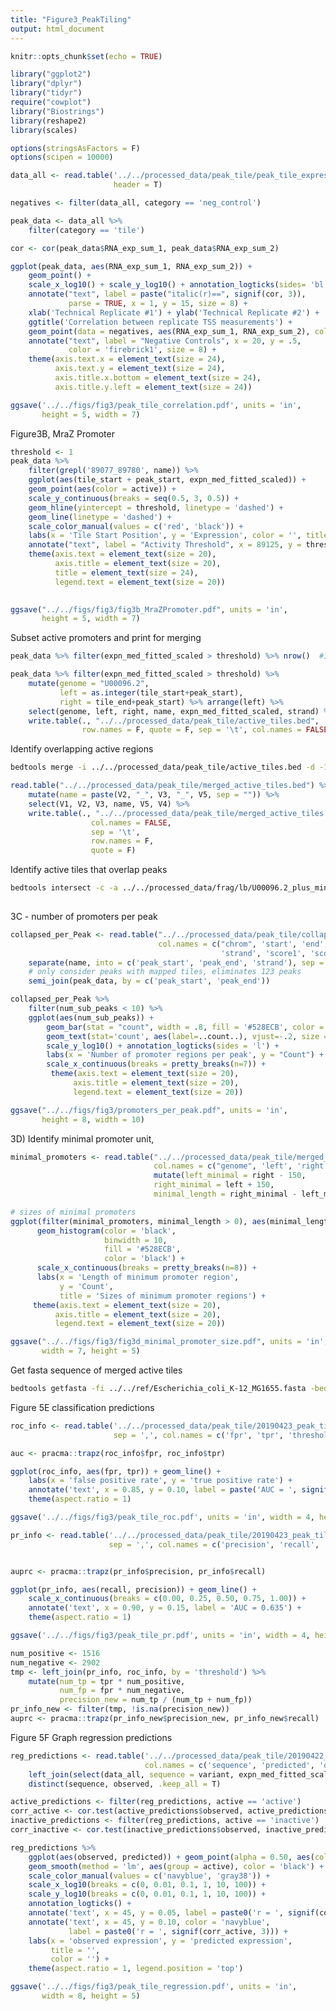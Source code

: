 ```yaml
---
title: "Figure3_PeakTiling"
output: html_document
---
```


```r
knitr::opts_chunk$set(echo = TRUE)

library("ggplot2")
library("dplyr")
library("tidyr")
require("cowplot")
library("Biostrings")
library(reshape2)
library(scales)

options(stringsAsFactors = F)
options(scipen = 10000)

data_all <- read.table('../../processed_data/peak_tile/peak_tile_expression_formatted_std.txt',
                       header = T)

negatives <- filter(data_all, category == 'neg_control')

peak_data <- data_all %>% 
    filter(category == 'tile')

```

```r
cor <- cor(peak_data$RNA_exp_sum_1, peak_data$RNA_exp_sum_2)

ggplot(peak_data, aes(RNA_exp_sum_1, RNA_exp_sum_2)) + 
    geom_point() +
    scale_x_log10() + scale_y_log10() + annotation_logticks(sides= 'bl') +
    annotate("text", label = paste("italic(r)==", signif(cor, 3)),
             parse = TRUE, x = 1, y = 15, size = 8) +
    xlab('Technical Replicate #1') + ylab('Technical Replicate #2') +
    ggtitle('Correlation between replicate TSS measurements') +
    geom_point(data = negatives, aes(RNA_exp_sum_1, RNA_exp_sum_2), color = "firebrick1") +
    annotate("text", label = "Negative Controls", x = 20, y = .5, 
             color = 'firebrick1', size = 8) +
    theme(axis.text.x = element_text(size = 24), 
          axis.text.y = element_text(size = 24),
          axis.title.x.bottom = element_text(size = 24),
          axis.title.y.left = element_text(size = 24))

ggsave('../../figs/fig3/peak_tile_correlation.pdf', units = 'in', 
       height = 5, width = 7)
```

Figure3B, MraZ Promoter

```r
threshold <- 1
peak_data %>% 
    filter(grepl('89077_89780', name)) %>% 
    ggplot(aes(tile_start + peak_start, expn_med_fitted_scaled)) + 
    geom_point(aes(color = active)) +
    scale_y_continuous(breaks = seq(0.5, 3, 0.5)) +
    geom_hline(yintercept = threshold, linetype = 'dashed') +
    geom_line(linetype = 'dashed') +
    scale_color_manual(values = c('red', 'black')) +
    labs(x = 'Tile Start Position', y = 'Expression', color = '', title = "mraZ Promoter") +
    annotate("text", label = "Activity Threshold", x = 89125, y = threshold+.1) +
    theme(axis.text = element_text(size = 20),
          axis.title = element_text(size = 20),
          title = element_text(size = 24),
          legend.text = element_text(size = 20))
    

ggsave("../../figs/fig3/fig3b_MraZPromoter.pdf", units = 'in',
       height = 5, width = 7)
```

Subset active promoters and print for merging
```r
peak_data %>% filter(expn_med_fitted_scaled > threshold) %>% nrow()  #14912 sequences with more active expression

peak_data %>% filter(expn_med_fitted_scaled > threshold) %>%
    mutate(genome = "U00096.2",
           left = as.integer(tile_start+peak_start),
           right = tile_end+peak_start) %>% arrange(left) %>%
    select(genome, left, right, name, expn_med_fitted_scaled, strand) %>%
    write.table(., "../../processed_data/peak_tile/active_tiles.bed", 
                row.names = F, quote = F, sep = '\t', col.names = FALSE)
```


Identify overlapping active regions

```bash
bedtools merge -i ../../processed_data/peak_tile/active_tiles.bed -d -100 -s -c 5,6 -o median,distinct > ../../processed_data/peak_tile/merged_active_tiles.bed
```

```r
read.table("../../processed_data/peak_tile/merged_active_tiles.bed") %>%
    mutate(name = paste(V2, "_", V3, "_", V5, sep = "")) %>%
    select(V1, V2, V3, name, V5, V4) %>%
    write.table(., "../../processed_data/peak_tile/merged_active_tiles.bed",
                  col.names = FALSE,
                  sep = '\t',
                  row.names = F,
                  quote = F)
```

Identify active tiles that overlap peaks
```bash
bedtools intersect -c -a ../../processed_data/frag/lb/U00096.2_plus_minus_called_peaks_threshold1.1_merge40_min60.bed -b ../../processed_data/peak_tile/merged_active_tiles.bed -s > ../../processed_data/peak_tile/collapsed_per_peak.bed
                                    
```


3C - number of promoters per peak
```r
collapsed_per_Peak <- read.table("../../processed_data/peak_tile/collapsed_per_peak.bed",
                                 col.names = c("chrom", 'start', 'end', 'name', 'peak_score',
                                               'strand', 'score1', 'score2', 'num_sub_peaks')) %>% 
    separate(name, into = c('peak_start', 'peak_end', 'strand'), sep = '_', remove = F, convert = T) %>% 
    # only consider peaks with mapped tiles, eliminates 123 peaks
    semi_join(peak_data, by = c('peak_start', 'peak_end'))

collapsed_per_Peak %>% 
    filter(num_sub_peaks < 10) %>% 
    ggplot(aes(num_sub_peaks)) +
        geom_bar(stat = "count", width = .8, fill = '#528ECB', color = 'black') +
        geom_text(stat='count', aes(label=..count..), vjust=-.2, size = 10) +
        scale_y_log10() + annotation_logticks(sides = 'l') + 
        labs(x = 'Number of promoter regions per peak', y = "Count") + 
        scale_x_continuous(breaks = pretty_breaks(n=7)) +
         theme(axis.text = element_text(size = 20),
              axis.title = element_text(size = 20),
              legend.text = element_text(size = 20))

ggsave("../../figs/fig3/promoters_per_peak.pdf", units = 'in',
       height = 8, width = 10)

```


3D) Identify minimal promoter unit, 
```r

minimal_promoters <- read.table("../../processed_data/peak_tile/merged_active_tiles.bed", header = F,
                                col.names = c("genome", 'left', 'right', 'name', 'score', 'strand')) %>% 
                                mutate(left_minimal = right - 150,
                                right_minimal = left + 150,
                                minimal_length = right_minimal - left_minimal) 

# sizes of minimal promoters
ggplot(filter(minimal_promoters, minimal_length > 0), aes(minimal_length)) + 
      geom_histogram(color = 'black',
                     binwidth = 10,
                     fill = '#528ECB',
                     color = 'black') +
      scale_x_continuous(breaks = pretty_breaks(n=8)) + 
      labs(x = 'Length of minimum promoter region',
           y = 'Count',
           title = 'Sizes of minimum promoter regions') +
     theme(axis.text = element_text(size = 20),
          axis.title = element_text(size = 20),
          legend.text = element_text(size = 20))

ggsave("../../figs/fig3/fig3d_minimal_promoter_size.pdf", units = 'in', 
       width = 7, height = 5)
```


Get fasta sequence of merged active tiles
```bash
bedtools getfasta -fi ../../ref/Escherichia_coli_K-12_MG1655.fasta -bed ../../processed_data/peak_tile/merged_active_tiles.bed -s -tab -fo ../../processed_data/peak_tile/merged_active_tiles.fasta
```

Figure 5E classification predictions

```r
roc_info <- read.table('../../processed_data/peak_tile/20190423_peak_tile_classifier_hyperparam_tuned_vtwo_roc_info.txt',
                       sep = ',', col.names = c('fpr', 'tpr', 'threshold'))

auc <- pracma::trapz(roc_info$fpr, roc_info$tpr)

ggplot(roc_info, aes(fpr, tpr)) + geom_line() +
    labs(x = 'false positive rate', y = 'true positive rate') +
    annotate('text', x = 0.85, y = 0.10, label = paste('AUC = ', signif(auc, 3))) +
    theme(aspect.ratio = 1)

ggsave('../../figs/fig3/peak_tile_roc.pdf', units = 'in', width = 4, height = 4)
```

```r
pr_info <- read.table('../../processed_data/peak_tile/20190423_peak_tile_classifier_hyperparam_tuned_vtwo_pr_info.txt',
                      sep = ',', col.names = c('precision', 'recall', 'threshold'))


auprc <- pracma::trapz(pr_info$precision, pr_info$recall)

ggplot(pr_info, aes(recall, precision)) + geom_line() +
    scale_x_continuous(breaks = c(0.00, 0.25, 0.50, 0.75, 1.00)) +
    annotate('text', x = 0.90, y = 0.15, label = 'AUC = 0.635') +
    theme(aspect.ratio = 1)

ggsave('../../figs/fig3/peak_tile_pr.pdf', units = 'in', width = 4, height = 4)
```

```r
num_positive <- 1516
num_negative <- 2902
tmp <- left_join(pr_info, roc_info, by = 'threshold') %>% 
    mutate(num_tp = tpr * num_positive,
           num_fp = fpr * num_negative,
           precision_new = num_tp / (num_tp + num_fp))
pr_info_new <- filter(tmp, !is.na(precision_new))  
auprc <- pracma::trapz(pr_info_new$precision_new, pr_info_new$recall)
```

Figure 5F Graph regression predictions

```r
reg_predictions <- read.table('../../processed_data/peak_tile/20190422_peak_tile_hyperparam_tuned_predictions.txt',
                              col.names = c('sequence', 'predicted', 'observed')) %>% 
    left_join(select(data_all, sequence = variant, expn_med_fitted_scaled, active), by = 'sequence') %>% 
    distinct(sequence, observed, .keep_all = T)

active_predictions <- filter(reg_predictions, active == 'active')
corr_active <- cor.test(active_predictions$observed, active_predictions$predicted)$estimate
inactive_predictions <- filter(reg_predictions, active == 'inactive')
corr_inactive <- cor.test(inactive_predictions$observed, inactive_predictions$predicted)$estimate
```

```r
reg_predictions %>% 
    ggplot(aes(observed, predicted)) + geom_point(alpha = 0.50, aes(color = active)) +
    geom_smooth(method = 'lm', aes(group = active), color = 'black') +
    scale_color_manual(values = c('navyblue', 'gray38')) +
    scale_x_log10(breaks = c(0, 0.01, 0.1, 1, 10, 100)) + 
    scale_y_log10(breaks = c(0, 0.01, 0.1, 1, 10, 100)) +
    annotation_logticks() + 
    annotate('text', x = 45, y = 0.05, label = paste0('r = ', signif(corr_inactive, 1))) +
    annotate('text', x = 45, y = 0.10, color = 'navyblue',
             label = paste0('r = ', signif(corr_active, 3))) +
    labs(x = 'observed expression', y = 'predicted expression',
         title = '',
         color = '') +
    theme(aspect.ratio = 1, legend.position = 'top')

ggsave('../../figs/fig3/peak_tile_regression.pdf', units = 'in', 
       width = 8, height = 5)
```



